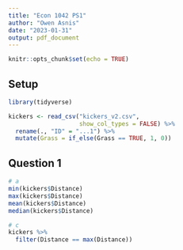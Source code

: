 ```yaml
---
title: "Econ 1042 PS1"
author: "Owen Asnis"
date: "2023-01-31"
output: pdf_document
---
```


```r
knitr::opts_chunk$set(echo = TRUE)
```

## Setup 

```r

library(tidyverse)

kickers <- read_csv("kickers_v2.csv",
                    show_col_types = FALSE) %>%
  rename(., "ID" = "...1") %>%
  mutate(Grass = if_else(Grass == TRUE, 1, 0))

```

## Question 1

```r

# a 
min(kickers$Distance)
max(kickers$Distance)
mean(kickers$Distance)
median(kickers$Distance)

# c
kickers %>% 
  filter(Distance == max(Distance))

```

